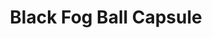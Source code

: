 ---
title: "Black Fog Ball Capsule"
meta_title: "Black Fog Ball Capsule craft"
description: "Craft de Black Fog Ball Capsule"
rank: "s"
draft: false
name: "Black Fog Ball Capsule"
recipe_img: "https://wiki.pokexgames.com/images/0/02/Black_Fog_Ball_Capsule.gif"
level: 110
craft_time: 36000
result: 1
value_npc: 1
ingredients:
  - name: "Purpleheart Log"
    quantity: 600
    item_img: "https://wiki.pokexgames.com/images/f/fe/Purpleheart_Log.png"
    value_npc: 1
  - name: "Black Wool Ball"
    quantity: 40
    item_img: "https://wiki.pokexgames.com/images/0/06/Black_Wool_Ball.png"
    value_npc: 1
  - name: "Corrupted Tree Branch"
    quantity: 23
    item_img: "https://wiki.pokexgames.com/images/2/27/Corrupted-Tree-Branch.gif"
    value_npc: 1
  - name: "Corrupted Cloud"
    quantity: 23
    item_img: "https://wiki.pokexgames.com/images/0/0c/Corrupted-Cloud.gif"
    value_npc: 1
  - name: "Brown Ear"
    quantity: 31
    item_img: "https://wiki.pokexgames.com/images/9/91/Dark_Ear_Shiftry_NW.png"
    value_npc: 1
  - name: "Mount Big Horn"
    quantity: 3
    item_img: "https://wiki.pokexgames.com/images/9/98/Mount_Big_Horn.png"
    value_npc: 1
---
